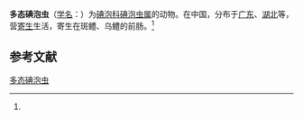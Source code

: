 {{Speciesbox
| name = 多态碘泡虫
| status = 
| status_system = 
| image = 
| genus = Myxobolus
| species = polymorphosporus
| authority = (Chen et Hsieh, 1960)<ref name='id9556'>{{cite web| url =http://www.bioinfo.cn/db05/BjdwSpecies.php?action=view&id=9556| title =多态碘泡虫| work =《中国动物物种编目数据库》| publisher =中国科学院微生物研究所| author =中国科学院动物研究所| accessdate =2009-04-16| deadurl =yes| archiveurl =https://web.archive.org/web/20160305094841/http://www.bioinfo.cn/db05/BjdwSpecies.php?action=view&id=9556| archivedate =2016-03-05}}</ref>
}}

'''多态碘泡虫'''（[[学名|学名]]：{{lang|la|''Myxobolus polymorphosporus''}}）为[[碘泡科|碘泡科]][[碘泡虫属|碘泡虫属]]的动物。在中国，分布于[[广东|广东]]、[[湖北|湖北]]等，营[[寄生|寄生]]生活，寄生在斑鳢、乌鳢的前肠。<ref name='id9556'/>

== 参考文献 ==
{{reflist}}

{{Wikispecies|Myxobolus polymorphosporus}}

[[Category:碘泡虫属|多态碘泡虫]]


{{Cnidarian-stub}}